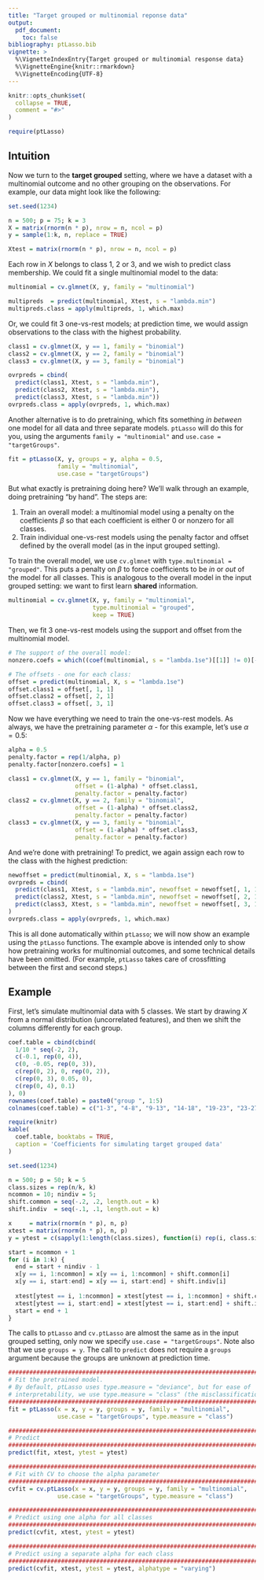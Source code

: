 ```yaml
---
title: "Target grouped or multinomial reponse data"
output: 
  pdf_document:
    toc: false
bibliography: ptLasso.bib
vignette: >
  %\VignetteIndexEntry{Target grouped or multinomial response data}
  %\VignetteEngine{knitr::rmarkdown}
  %\VignetteEncoding{UTF-8}
---
```


```r
knitr::opts_chunk$set(
  collapse = TRUE,
  comment = "#>"
)
```

```r
require(ptLasso)
```

## Intuition
Now we turn to the __target grouped__ setting, where we have a dataset with a multinomial outcome and no other grouping on the observations. For example, our data might look like the following:

```r
set.seed(1234)

n = 500; p = 75; k = 3
X = matrix(rnorm(n * p), nrow = n, ncol = p)
y = sample(1:k, n, replace = TRUE)

Xtest = matrix(rnorm(n * p), nrow = n, ncol = p)
```

Each row in $X$ belongs to class 1, 2 or 3, and we wish to predict class membership. We could fit a single multinomial model to the data:
```r
multinomial = cv.glmnet(X, y, family = "multinomial")

multipreds  = predict(multinomial, Xtest, s = "lambda.min")
multipreds.class = apply(multipreds, 1, which.max)
```

Or, we could fit 3 one-vs-rest models; at prediction time, we would assign observations to the class with the highest probability.
```r
class1 = cv.glmnet(X, y == 1, family = "binomial")
class2 = cv.glmnet(X, y == 2, family = "binomial")
class3 = cv.glmnet(X, y == 3, family = "binomial")

ovrpreds = cbind(
  predict(class1, Xtest, s = "lambda.min"),
  predict(class2, Xtest, s = "lambda.min"),
  predict(class3, Xtest, s = "lambda.min"))
ovrpreds.class = apply(ovrpreds, 1, which.max)
```

Another alternative is to do pretraining, which fits something *in between* one model for all data and three separate models. `ptLasso` will do this for you, using the arguments `family = "multinomial"` and `use.case = "targetGroups"`.
```r
fit = ptLasso(X, y, groups = y, alpha = 0.5,
              family = "multinomial", 
              use.case = "targetGroups")
```

But what exactly is pretraining doing here? We'll walk through an example, doing pretraining "by hand". The steps are:

1. Train an overall model: a multinomial model using a penalty on the coefficients $\beta$ so that each coefficient is either 0 or nonzero for all classes.
2. Train individual one-vs-rest models using the penalty factor and offset defined by the overall model (as in the input grouped setting).

To train the overall model, we use `cv.glmnet` with `type.multinomial = "grouped"`. This puts a penalty on $\beta$ to force coefficients to be _in_ or _out_ of the model for all classes. This is analogous to the overall model in the input grouped setting: we want to first learn __shared__ information.
```r
multinomial = cv.glmnet(X, y, family = "multinomial", 
                        type.multinomial = "grouped",
                        keep = TRUE)
```

Then, we fit 3 one-vs-rest models using the support and offset from the multinomial model. 
```r
# The support of the overall model:
nonzero.coefs = which((coef(multinomial, s = "lambda.1se")[[1]] != 0)[-1])

# The offsets - one for each class:
offset = predict(multinomial, X, s = "lambda.1se")
offset.class1 = offset[, 1, 1]
offset.class2 = offset[, 2, 1]
offset.class3 = offset[, 3, 1]
```

Now we have everything we need to train the one-vs-rest models. As always, we have the pretraining parameter $\alpha$ - for this example, let's use $\alpha = 0.5$:
```r
alpha = 0.5
penalty.factor = rep(1/alpha, p)
penalty.factor[nonzero.coefs] = 1

class1 = cv.glmnet(X, y == 1, family = "binomial", 
                   offset = (1-alpha) * offset.class1,
                   penalty.factor = penalty.factor)
class2 = cv.glmnet(X, y == 2, family = "binomial", 
                   offset = (1-alpha) * offset.class2,
                   penalty.factor = penalty.factor)
class3 = cv.glmnet(X, y == 3, family = "binomial", 
                   offset = (1-alpha) * offset.class3,
                   penalty.factor = penalty.factor)
```

And we're done with pretraining! To predict, we again assign each row to the class with the highest prediction:
```r
newoffset = predict(multinomial, X, s = "lambda.1se")
ovrpreds = cbind(
  predict(class1, Xtest, s = "lambda.min", newoffset = newoffset[, 1, 1]),
  predict(class2, Xtest, s = "lambda.min", newoffset = newoffset[, 2, 1]),
  predict(class3, Xtest, s = "lambda.min", newoffset = newoffset[, 3, 1])
)
ovrpreds.class = apply(ovrpreds, 1, which.max)
```

This is all done automatically within `ptLasso`; we will now show an example using the `ptLasso` functions. The example above is intended only to show how pretraining works for multinomial outcomes, and some technical details have been omitted. (For example, `ptLasso` takes care of crossfitting between the first and second steps.)

## Example

First, let's simulate multinomial data with 5 classes. We start by drawing $X$ from a normal distribution (uncorrelated features), and then we shift the columns differently for each group.

```r
coef.table = cbind(cbind(
  1/10 * seq(-2, 2),
  c(-0.1, rep(0, 4)),
  c(0, -0.05, rep(0, 3)),
  c(rep(0, 2), 0, rep(0, 2)),
  c(rep(0, 3), 0.05, 0),
  c(rep(0, 4), 0.1)
), 0)
rownames(coef.table) = paste0("group ", 1:5)
colnames(coef.table) = c("1-3", "4-8", "9-13", "14-18", "19-23", "23-27", "27-75")

require(knitr)
kable(
  coef.table, booktabs = TRUE,
  caption = 'Coefficients for simulating target grouped data'
)
```

```r
set.seed(1234)

n = 500; p = 50; k = 5
class.sizes = rep(n/k, k)
ncommon = 10; nindiv = 5;
shift.common = seq(-.2, .2, length.out = k)
shift.indiv  = seq(-.1, .1, length.out = k)

x     = matrix(rnorm(n * p), n, p)
xtest = matrix(rnorm(n * p), n, p)
y = ytest = c(sapply(1:length(class.sizes), function(i) rep(i, class.sizes[i])))

start = ncommon + 1
for (i in 1:k) {
  end = start + nindiv - 1
  x[y == i, 1:ncommon] = x[y == i, 1:ncommon] + shift.common[i]
  x[y == i, start:end] = x[y == i, start:end] + shift.indiv[i]
  
  xtest[ytest == i, 1:ncommon] = xtest[ytest == i, 1:ncommon] + shift.common[i]
  xtest[ytest == i, start:end] = xtest[ytest == i, start:end] + shift.indiv[i]
  start = end + 1
}
```

The calls to `ptLasso` and `cv.ptLasso` are almost the same as in the input grouped setting, only now we specify `use.case = "targetGroups"`. Note also that we use `groups = y`. The call to `predict` does not require a `groups` argument because the groups are unknown at prediction time.

```r
################################################################################
# Fit the pretrained model.
# By default, ptLasso uses type.measure = "deviance", but for ease of
# interpretability, we use type.measure = "class" (the misclassification rate).
################################################################################
fit = ptLasso(x = x, y = y, groups = y, family = "multinomial", 
              use.case = "targetGroups", type.measure = "class")

################################################################################
# Predict
################################################################################
predict(fit, xtest, ytest = ytest)

################################################################################
# Fit with CV to choose the alpha parameter
################################################################################
cvfit = cv.ptLasso(x = x, y = y, groups = y, family = "multinomial", 
              use.case = "targetGroups", type.measure = "class")

################################################################################
# Predict using one alpha for all classes
################################################################################
predict(cvfit, xtest, ytest = ytest)

################################################################################
# Predict using a separate alpha for each class
################################################################################
predict(cvfit, xtest, ytest = ytest, alphatype = "varying")
```
